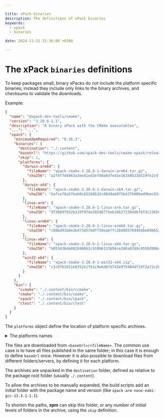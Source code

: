```yaml
---

title: xPack binaries
description: The definitions of xPack binaries
keywords:
  - xpack
  - binaries

date: 2024-11-21 21:36:00 +0300

---
```


# The xPack `binaries` definitions

To keep packages small, binary xPacks do not include the platform specific
binaries; instead they include only links
to the binary archives, and checksums to validate the downloads.

Example:

```json {10,14,40}
{
  "name": "@xpack-dev-tools/cmake",
  "version": "3.28.6-1.1",
  "description": "A binary xPack with the CMake executables",
  "...": "...",
  "xpack": {
    "minimumXpmRequired": "0.16.3",
    "binaries": {
      "destination": "./.content",
      "baseUrl": "https://github.com/xpack-dev-tools/cmake-xpack/releases/download/v3.28.6-1",
      "skip": 1,
      "platforms": {
        "darwin-arm64": {
          "fileName": "xpack-cmake-3.28.6-1-darwin-arm64.tar.gz",
          "sha256": "a2f4f7d4963a3ee41ed3ef80a6dfed1e161b0b33b519fe2c4f11f4d9d310c36e"
        },
        "darwin-x64": {
          "fileName": "xpack-cmake-3.28.6-1-darwin-x64.tar.gz",
          "sha256": "bafce78a57bab8c82268b32c0849ab875b437b90bed9bec83aad4c82af320103"
        },
        "linux-arm": {
          "fileName": "xpack-cmake-3.28.6-1-linux-arm.tar.gz",
          "sha256": "d73889f852b310f974e20246775eb16b272384dbf6fdc236583395af40bf7b54"
        },
        "linux-arm64": {
          "fileName": "xpack-cmake-3.28.6-1-linux-arm64.tar.gz",
          "sha256": "c80bd91b0e2b473d57b0ff30ea6ffc28480576946d6e69b65204f9d26dadfa52"
        },
        "linux-x64": {
          "fileName": "xpack-cmake-3.28.6-1-linux-x64.tar.gz",
          "sha256": "b05343bda081b988b2c91896133b56ce286a8269c8550d986cc2e71a243684e1"
        },
        "win32-x64": {
          "fileName": "xpack-cmake-3.28.6-1-win32-x64.zip",
          "sha256": "c1c07b1b51e0352e1fb1c9e6d87b743e975484df29f2a72c26d7385ad23fb679"
        }
      }
    },
    "bin": {
      "ccmake": "./.content/bin/ccmake",
      "cmake": "./.content/bin/cmake",
      "cpack": "./.content/bin/cpack",
      "ctest": "./.content/bin/ctest"
    }
  }
}
```

The `platforms` object define the location of platform specific archives.

<details>
<summary>The platforms names</summary>

The platform names are exactly those defined by Node.js, as
`process.platform` and `process.arch`:

- `darwin-arm64` - macOS arm64
- `darwin-x64` - macOS x64
- `linux-arm` - GNU/Linux Arm 32-bit (since 0.6.0)
- `linux-arm64` - GNU/Linux Arm 64-bit (since 0.6.0)
- `linux-x86` (deprecated)
- `linux-x32` (deprecated)
- `linux-ia32` - GNU/Linux x86 (since 0.6.0; deprecated)
- `linux-x64` - GNU/Linux x64
- `win32-x86` (deprecated)
- `win32-x32` (deprecated)
- `win32-ia32` - Windows x86 (since 0.6.0; deprecated)
- `win32-x64` - Windows x64

(`win32` is not very inspired, but we have to live with it.)

</details>

The files are downloaded from `<baseUrl>/<fileName>`. The common
use case is to have all files published in the same folder; in this case it is
enough to define `baseUrl` once. However it is also possible to
download files from different folders/servers, by defining it
for each platform.

The archives are unpacked in the `destination` folder, defined as relative
to the package root folder (usually `./.content`).

To allow the archives to be manually expanded, the build scripts add an
initial folder with the package name and version
(like `xpack-arm-none-eabi-gcc-13.3.1-1.1`).

To shorten the paths, **xpm** can skip this folder, or any number of initial
levels of folders in the archive, using the `skip` definition.
